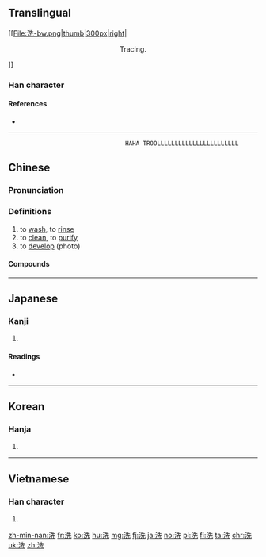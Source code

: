 ==Translingual==
[[File:洗-bw.png|thumb|300px|right|<center>Tracing.</center>]]

===Han character===
{{Han char|rn=85|rad=水|as=06|sn=9|four=34111|canj=EHGU|ids=⿰氵先}}

====References====
* {{Han ref|kx=0620.110|dkj=17379|dj=1016.010|hdz=31608.080|uh=6D17|ud=27927|bh=AC7E|bd=44158}}

----
                                  HAHA TROOLLLLLLLLLLLLLLLLLLLLLLL

==Chinese==
{{zh-forms}}

===Pronunciation===
{{zh-pron
|m=xǐ
|c=sai2
|h=pfs=sé
|mn=sé/sóe
|w=2xi
|ma=y
|mc=y
|oc=y
|cat=v
}}

===Definitions===
{{zh-hanzi}}

# to [[wash]], to [[rinse]]
# to [[clean]], to [[purify]]
# to [[develop]] (photo)

====Compounds====
{{der5
|{{zh-l|洗髮劑|tr=xǐfàjì}}
|{{zh-l|洗髮精|tr=xǐfàjīng}}
|{{zh-l|洗髮水|tr=xǐfàshuǐ}}
|{{zh-l|洗頭|tr=xǐtóu}}
|{{zh-l|盥洗盆|tr=guànxǐpén}}
}}

{{zh-cat|Beginning}}

----

==Japanese==

===Kanji===
{{ja-kanji|grade=6|rs=水06}}

# {{defn|lang=ja|sort=水06}}

====Readings====
* {{ja-readings|goon=[[さい]] (sai), [[せん]] (sen)|kanon=[[せい]] (sei), [[せん]] (sen)|kun=[[あらう]] ([[洗う]], arau), [[あらい]] (arai)}}

----

==Korean==

===Hanja===
{{ko-hanja|hangeul=[[세]], [[선]]|eumhun=|mr=se, sŏn|y=sey, sen}}

# {{defn|lang=ko|sort=水06}}

----

==Vietnamese==

===Han character===
{{vi-hantu|[[tẩy]], [[dẫy]], [[giẫy]], [[rải]], [[rảy]], [[tiển]]|rs=水06}}

# {{defn|lang=vi}}

[[zh-min-nan:洗]]
[[fr:洗]]
[[ko:洗]]
[[hu:洗]]
[[mg:洗]]
[[fj:洗]]
[[ja:洗]]
[[no:洗]]
[[pl:洗]]
[[fi:洗]]
[[ta:洗]]
[[chr:洗]]
[[uk:洗]]
[[zh:洗]]